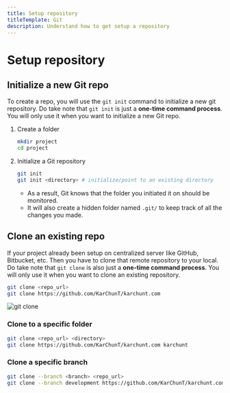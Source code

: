 ```yaml
---
title: Setup repository
titleTemplate: Git
description: Understand how to get setup a repository
---
```


# Setup repository

## Initialize a new Git repo

To create a repo, you will use the `git init` command to initialize a new git repository. Do take note that `git init` is just a **one-time command process**. You will only use it when you want to initialize a new Git repo.

1. Create a folder

   ```bash
   mkdir project
   cd project
   ```

2. Initialize a Git repository
   ```bash
   git init
   git init <directory> # initialize/point to an existing directory
   ```
   - As a result, Git knows that the folder you initiated it on should be monitored.
   - It will also create a hidden folder named `.git/` to keep track of all the changes you made.

## Clone an existing repo

If your project already been setup on centralized server like GitHub, Bitbucket, etc. Then you have to clone that remote repository to your local. Do take note that `git clone` is also just a **one-time command process**. You will only use it when you want to clone an existing repository.

```bash
git clone <repo_url>
git clone https://github.com/KarChunT/karchunt.com
```

![git clone](/docs/git/git-sim-clone.png)

### Clone to a specific folder

```bash
git clone <repo_url> <directory>
git clone https://github.com/KarChunT/karchunt.com karchunt
```

### Clone a specific branch

```bash
git clone --branch <branch> <repo_url>
git clone --branch development https://github.com/KarChunT/karchunt.com
```
